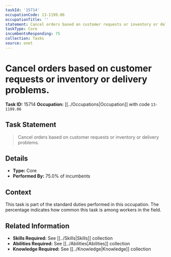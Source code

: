 ```yaml
---
taskId: '15714'
occupationCode: 13-1199.06
occupationTitle: ''
statement: Cancel orders based on customer requests or inventory or delivery problems.
taskType: Core
incumbentsResponding: 75
collection: Tasks
source: onet
---
```

# Cancel orders based on customer requests or inventory or delivery problems.

**Task ID:** 15714
**Occupation:** [[../Occupations|Occupation]] with code `13-1199.06`

## Task Statement

> Cancel orders based on customer requests or inventory or delivery problems.

## Details

- **Type:** Core
- **Performed By:** 75.0% of incumbents

## Context

This task is part of the standard duties performed in this occupation. The percentage indicates how common this task is among workers in the field.

## Related Information

- **Skills Required:** See [[../Skills|Skills]] collection
- **Abilities Required:** See [[../Abilities|Abilities]] collection
- **Knowledge Required:** See [[../Knowledge|Knowledge]] collection
